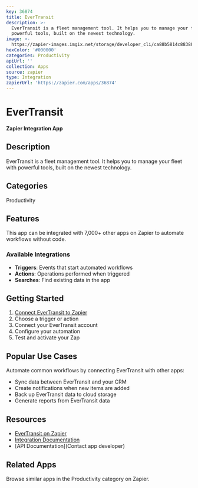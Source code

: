 ```yaml
---
key: 36874
title: EverTransit
description: >-
  EverTransit is a fleet management tool. It helps you to manage your fleet with
  powerful tools, built on the newest technology.
image: >-
  https://zapier-images.imgix.net/storage/developer_cli/ca88b5814c88388f91d34cadf5e340f8.png?auto=format%2Ccompress&ixlib=python-3.0.0&q=50
hexColor: '#000000'
categories: Productivity
apiUrl: ''
collection: Apps
source: zapier
type: Integration
zapierUrl: 'https://zapier.com/apps/36874'
---
```

# EverTransit

**Zapier Integration App**

## Description

EverTransit is a fleet management tool. It helps you to manage your fleet with powerful tools, built on the newest technology.

## Categories

Productivity

## Features

This app can be integrated with 7,000+ other apps on Zapier to automate workflows without code.

### Available Integrations

- **Triggers**: Events that start automated workflows
- **Actions**: Operations performed when triggered
- **Searches**: Find existing data in the app

## Getting Started

1. [Connect EverTransit to Zapier](https://zapier.com/apps/36874)
2. Choose a trigger or action
3. Connect your EverTransit account
4. Configure your automation
5. Test and activate your Zap

## Popular Use Cases

Automate common workflows by connecting EverTransit with other apps:

- Sync data between EverTransit and your CRM
- Create notifications when new items are added
- Back up EverTransit data to cloud storage
- Generate reports from EverTransit data

## Resources

- [EverTransit on Zapier](https://zapier.com/apps/36874)
- [Integration Documentation](https://zapier.com/apps/36874/integrations)
- [API Documentation](Contact app developer)

## Related Apps

Browse similar apps in the Productivity category on Zapier.
